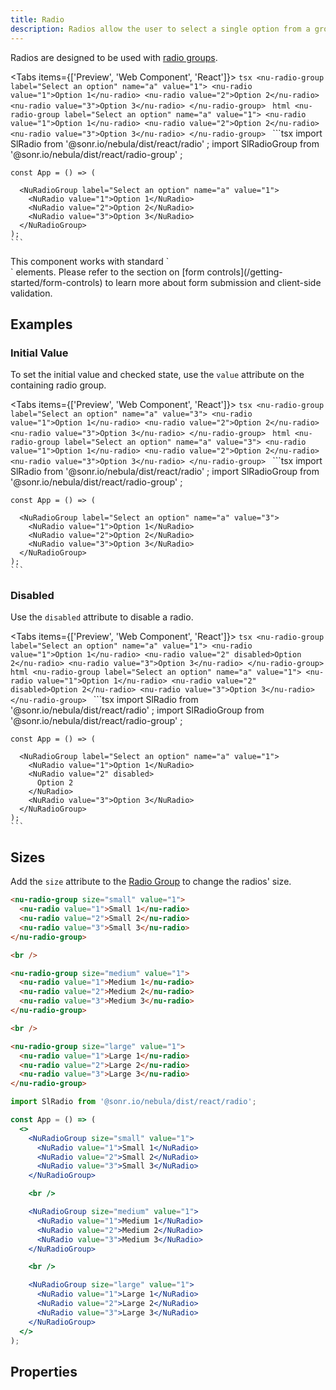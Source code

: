 ```yaml
---
title: Radio
description: Radios allow the user to select a single option from a group.
---
```



Radios are designed to be used with [radio groups](/components/radio-group).

<Tabs items={['Preview', 'Web Component', 'React']}>
  <Tab value="Preview">
    ```tsx
    <nu-radio-group label="Select an option" name="a" value="1">
      <nu-radio value="1">Option 1</nu-radio>
      <nu-radio value="2">Option 2</nu-radio>
      <nu-radio value="3">Option 3</nu-radio>
    </nu-radio-group>
    ```
  </Tab>
  <Tab value="Web Component">
    ```html
    <nu-radio-group label="Select an option" name="a" value="1">
      <nu-radio value="1">Option 1</nu-radio>
      <nu-radio value="2">Option 2</nu-radio>
      <nu-radio value="3">Option 3</nu-radio>
    </nu-radio-group>
    ```
  </Tab>
  <Tab value="React">
    ```tsx
    import SlRadio from '@sonr.io/nebula/dist/react/radio'
    ;
    import SlRadioGroup from '@sonr.io/nebula/dist/react/radio-group'
    ;
    
    const App = () => (
      
      <NuRadioGroup label="Select an option" name="a" value="1">
        <NuRadio value="1">Option 1</NuRadio>
        <NuRadio value="2">Option 2</NuRadio>
        <NuRadio value="3">Option 3</NuRadio>
      </NuRadioGroup>
    );
    ```
  </Tab>
</Tabs>

<Callout type="info">
This component works with standard `<form>` elements. Please refer to the section on [form controls](/getting-started/form-controls) to learn more about form submission and client-side validation.
</Callout>

## Examples

### Initial Value

To set the initial value and checked state, use the `value` attribute on the containing radio group.

<Tabs items={['Preview', 'Web Component', 'React']}>
  <Tab value="Preview">
    ```tsx
    <nu-radio-group label="Select an option" name="a" value="3">
      <nu-radio value="1">Option 1</nu-radio>
      <nu-radio value="2">Option 2</nu-radio>
      <nu-radio value="3">Option 3</nu-radio>
    </nu-radio-group>
    ```
  </Tab>
  <Tab value="Web Component">
    ```html
    <nu-radio-group label="Select an option" name="a" value="3">
      <nu-radio value="1">Option 1</nu-radio>
      <nu-radio value="2">Option 2</nu-radio>
      <nu-radio value="3">Option 3</nu-radio>
    </nu-radio-group>
    ```
  </Tab>
  <Tab value="React">
    ```tsx
    import SlRadio from '@sonr.io/nebula/dist/react/radio'
    ;
    import SlRadioGroup from '@sonr.io/nebula/dist/react/radio-group'
    ;
    
    const App = () => (
      
      <NuRadioGroup label="Select an option" name="a" value="3">
        <NuRadio value="1">Option 1</NuRadio>
        <NuRadio value="2">Option 2</NuRadio>
        <NuRadio value="3">Option 3</NuRadio>
      </NuRadioGroup>
    );
    ```
  </Tab>
</Tabs>

### Disabled

Use the `disabled` attribute to disable a radio.

<Tabs items={['Preview', 'Web Component', 'React']}>
  <Tab value="Preview">
    ```tsx
    <nu-radio-group label="Select an option" name="a" value="1">
      <nu-radio value="1">Option 1</nu-radio>
      <nu-radio value="2" disabled>Option 2</nu-radio>
      <nu-radio value="3">Option 3</nu-radio>
    </nu-radio-group>
    ```
  </Tab>
  <Tab value="Web Component">
    ```html
    <nu-radio-group label="Select an option" name="a" value="1">
      <nu-radio value="1">Option 1</nu-radio>
      <nu-radio value="2" disabled>Option 2</nu-radio>
      <nu-radio value="3">Option 3</nu-radio>
    </nu-radio-group>
    ```
  </Tab>
  <Tab value="React">
    ```tsx
    import SlRadio from '@sonr.io/nebula/dist/react/radio'
    ;
    import SlRadioGroup from '@sonr.io/nebula/dist/react/radio-group'
    ;
    
    const App = () => (
      
      <NuRadioGroup label="Select an option" name="a" value="1">
        <NuRadio value="1">Option 1</NuRadio>
        <NuRadio value="2" disabled>
          Option 2
        </NuRadio>
        <NuRadio value="3">Option 3</NuRadio>
      </NuRadioGroup>
    );
    ```
  </Tab>
</Tabs>

## Sizes

Add the `size` attribute to the [Radio Group](/components/radio-group) to change the radios' size.

```html preview
<nu-radio-group size="small" value="1">
  <nu-radio value="1">Small 1</nu-radio>
  <nu-radio value="2">Small 2</nu-radio>
  <nu-radio value="3">Small 3</nu-radio>
</nu-radio-group>

<br />

<nu-radio-group size="medium" value="1">
  <nu-radio value="1">Medium 1</nu-radio>
  <nu-radio value="2">Medium 2</nu-radio>
  <nu-radio value="3">Medium 3</nu-radio>
</nu-radio-group>

<br />

<nu-radio-group size="large" value="1">
  <nu-radio value="1">Large 1</nu-radio>
  <nu-radio value="2">Large 2</nu-radio>
  <nu-radio value="3">Large 3</nu-radio>
</nu-radio-group>
```

```jsx react
import SlRadio from '@sonr.io/nebula/dist/react/radio';

const App = () => (
  <>
    <NuRadioGroup size="small" value="1">
      <NuRadio value="1">Small 1</NuRadio>
      <NuRadio value="2">Small 2</NuRadio>
      <NuRadio value="3">Small 3</NuRadio>
    </NuRadioGroup>

    <br />

    <NuRadioGroup size="medium" value="1">
      <NuRadio value="1">Medium 1</NuRadio>
      <NuRadio value="2">Medium 2</NuRadio>
      <NuRadio value="3">Medium 3</NuRadio>
    </NuRadioGroup>

    <br />

    <NuRadioGroup size="large" value="1">
      <NuRadio value="1">Large 1</NuRadio>
      <NuRadio value="2">Large 2</NuRadio>
      <NuRadio value="3">Large 3</NuRadio>
    </NuRadioGroup>
  </>
);
```

## Properties

<AutoTypeTable path="./src/components/radio/radio.component.ts" name="NuRadio" />

